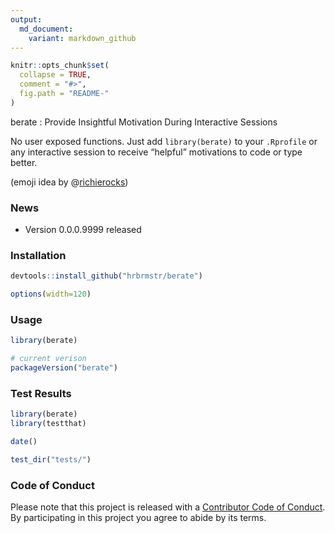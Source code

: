 ```yaml
---
output:
  md_document:
    variant: markdown_github
---
```


<!-- README.md is generated from README.Rmd. Please edit that file -->

```r
knitr::opts_chunk$set(
  collapse = TRUE,
  comment = "#>",
  fig.path = "README-"
)
```

berate : Provide Insightful Motivation During Interactive Sessions

No user exposed functions. Just add `library(berate)` to your `.Rprofile` or any interactive session to receive "helpful" motivations to code or type better.

(emoji idea by @[richierocks](https://twitter.com/richierocks))

### News

- Version 0.0.0.9999 released

### Installation

```r
devtools::install_github("hrbrmstr/berate")
```

```r
options(width=120)
```

### Usage

```r
library(berate)

# current verison
packageVersion("berate")

```

### Test Results

```r
library(berate)
library(testthat)

date()

test_dir("tests/")
```

### Code of Conduct

Please note that this project is released with a [Contributor Code of Conduct](CONDUCT.md). 
By participating in this project you agree to abide by its terms.
